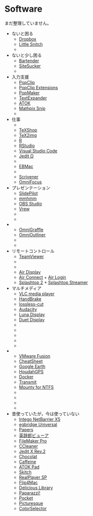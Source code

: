 # Software {#Software}

まだ整理していません。

- ないと困る
  + [Dropbox](https://www.dropbox.com/)
  + [Little Snitch](https://www.obdev.at/products/littlesnitch/)
  +
- ないと少し困る
  + [Bartender](https://www.macbartender.com/)
  + [SiteSucker](https://itunes.apple.com/jp/app/sitesucker/id442168834?mt=12)
  +
- 入力支援
  + [PopClip](https://pilotmoon.com/popclip/)
  + [PopClip Extensions](http://pilotmoon.com/popclip/extensions/)
  + [PopMaker](https://brettterpstra.com/2014/05/12/popmaker-popclip-extension-generator/)
  + [TextExpander](https://textexpander.com/)
  + [ATOK](https://atok.com/)
  + [Mathpix Snip](https://mathpix.com/)
  + 
- 仕事
  + 
  + [TeXShop](https://pages.uoregon.edu/koch/texshop/)
  + [TeX2img](https://tex2img.tech/)
  + [R](https://cran.r-project.org/)
  + [RStudio](https://www.rstudio.com/)
  + [Visual Studio Code](https://code.visualstudio.com/)
  + [Jedit Ω](http://www.artman21.com/jp/jeditOmega/)
  + 
  + [EBMac](http://www31.ocn.ne.jp/~h_ishida/MacOS/Mac.html)
  + 
  + [Scrivener](https://itunes.apple.com/jp/app/scrivener/id418889511?mt=12)
  + [OmniFocus](https://itunes.apple.com/jp/app/omnifocus/id402835630?mt=12)

- プレゼンテーション
  + [SlidePilot](https://slidepilotapp.com/en/)
  + [mmhmm](https://www.mmhmm.app/)
  + [OBS Studio](https://obsproject.com/)
  + [Vrew](https://vrew.voyagerx.com/ja/)
  + 
  + 
- 
  + [OmniGraffle](https://www.omnigroup.com/omnigraffle)
  + [OmniOutliner](https://www.omnigroup.com/omnioutliner)
  + 
  + 
- リモートコントロール
  + [TeamViewer](https://www.teamviewer.com/ja/)
  + 
  + 
  + [Air Display](http://avatron.com/apps/air-display)
  + [Air Connect](http://avatron.com/apps/air-login) + [Air Login](https://itunes.apple.com/jp/app/air-login/id465539198?mt=8)
  + [Splashtop 2](https://itunes.apple.com/jp/app/splashtop-2-remote-desktop/id562828328?mt=12) + [Splashtop Streamer](http://www.splashtop.com/ja/home)

- マルチメディア
  + [VLC media player](https://www.videolan.org/vlc/)
  + [HandBrake](https://handbrake.fr/)
  + [lossless-cut](https://github.com/mifi/lossless-cut)
  + [Audacity](https://www.audacityteam.org/)
  + [Luna Display](https://astropad.com/product/lunadisplay/)
  + [Duet Display](https://ja.duetdisplay.com/)
  + 
  + 
  + 
  + 
  + 
- 
  + [VMware Fusion](http://www.vmware.com/products/fusion/overview.html)
  + [CheatSheet](https://www.mediaatelier.com/CheatSheet/)
  + [Google Earth](http://www.google.co.jp/intl/ja/earth/)
  + [HoudahGPS](https://www.houdah.com/houdahGPS/)
  + [Docker](https://www.docker.com/)
  + [Transmit](https://panic.com/transmit/)
  + [Mounty for NTFS](https://mounty.app/)
  + 
  + 
  + 
  + 


- 昔使っていたが，今は使っていない
  + [Intego NetBarrier X5](https://www.intego.com/)
  + [egbridge Universal](http://www.ergo.co.jp/products/egb17/)
  + [Papers](http://www.mekentosj.com/papers/)
  + [英辞郎ビューア](http://numata.designed.jp/ja/software/eview.html)
  + [FileMaker Pro](http://www.filemaker.co.jp/products/filemaker.html)
  + [CCleaner](http://www.piriform.com/ccleaner)
  + [Jedit X Rev.2](http://www.artman21.com/jp/jedit_x/)
  + [Chocolat](http://chocolatapp.com)
  + [Caffeine](https://itunes.apple.com/jp/app/caffeine/id411246225?mt=12)
  + [ATOK Pad](https://itunes.apple.com/jp/app/atok-pad/id460883588?mt=12)
  + [Skitch](https://itunes.apple.com/jp/app/skitch/id425955336?mt=12)
  + [RealPlayer SP](http://jp.real.com/?mode=rp_mac)
  + [Flip4Mac](http://www.telestream.net/flip4mac/overview.htm)
  + [Delicious Library](https://itunes.apple.com/jp/app/delicious-library-2/id403067185?mt=12)
  + [Paparazzi!](http://derailer.org/paparazzi/)
  + [Pocket](https://itunes.apple.com/jp/app/pocket/id568494494?mt=12)
  + [Picturesque](https://itunes.apple.com/jp/app/picturesque/id476511387?mt=12)
  + [ColorSelector](http://jp.fujitsu.com/about/design/ud/assistance/colorselector/)
